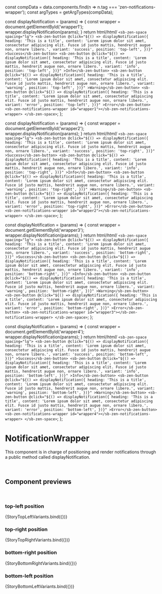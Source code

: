 
const compData = data.components.find(n => n.tag === 'zen-notifications-wrapper');
const argTypes = getArgTypes(compData);

<Meta title="Notifications/Notification Wrapper" component="zen-notifications-wrapper" argTypes={argTypes} />

  const displayNotification = (params) => {
    const wrapper = document.getElementById('wrapper1');
    wrapper.displayNotification(params);
  }
  return html/*html*/ `
    <sb-zen-space spacing="lg">
      <sb-zen-button
        @click="${() =>
          displayNotification({
            heading: 'This is a title',
            content: 'Lorem ipsum dolor sit amet, consectetur adipiscing elit. Fusce id justo mattis, hendrerit augue non, ornare libero.',
            variant: 'success',
            position: 'top-left',
          })}"
      >Success</sb-zen-button>
      <sb-zen-button
        @click="${() =>
          displayNotification({
            heading: 'This is a title',
            content: 'Lorem ipsum dolor sit amet, consectetur adipiscing elit. Fusce id justo mattis, hendrerit augue non, ornare libero.',
            variant: 'info',
            position: 'top-left',
          })}"
      >Info</sb-zen-button>
      <sb-zen-button
        @click="${() =>
          displayNotification({
            heading: 'This is a title',
            content: 'Lorem ipsum dolor sit amet, consectetur adipiscing elit. Fusce id justo mattis, hendrerit augue non, ornare libero.',
            variant: 'warning',
            position: 'top-left',
          })}"
      >Warning</sb-zen-button>
      <sb-zen-button
        @click="${() =>
          displayNotification({
            heading: 'This is a title',
            content: 'Lorem ipsum dolor sit amet, consectetur adipiscing elit. Fusce id justo mattis, hendrerit augue non, ornare libero.',
            variant: 'error',
            position: 'top-left',
          })}"
      >Error</sb-zen-button>
      <sb-zen-notifications-wrapper id="wrapper1"></sb-zen-notifications-wrapper>
    </sb-zen-space>
  `;
};

  const displayNotification = (params) => {
    const wrapper = document.getElementById('wrapper2');
    wrapper.displayNotification(params);
  }
  return html/*html*/ `
    <sb-zen-space spacing="lg">
      <sb-zen-button
        @click="${() =>
          displayNotification({
            heading: 'This is a title',
            content: 'Lorem ipsum dolor sit amet, consectetur adipiscing elit. Fusce id justo mattis, hendrerit augue non, ornare libero.',
            variant: 'success',
            position: 'top-right',
          })}"
      >Success</sb-zen-button>
      <sb-zen-button
        @click="${() =>
          displayNotification({
            heading: 'This is a title',
            content: 'Lorem ipsum dolor sit amet, consectetur adipiscing elit. Fusce id justo mattis, hendrerit augue non, ornare libero.',
            variant: 'info',
            position: 'top-right',
          })}"
      >Info</sb-zen-button>
      <sb-zen-button
        @click="${() =>
          displayNotification({
            heading: 'This is a title',
            content: 'Lorem ipsum dolor sit amet, consectetur adipiscing elit. Fusce id justo mattis, hendrerit augue non, ornare libero.',
            variant: 'warning',
            position: 'top-right',
          })}"
      >Warning</sb-zen-button>
      <sb-zen-button
        @click="${() =>
          displayNotification({
            heading: 'This is a title',
            content: 'Lorem ipsum dolor sit amet, consectetur adipiscing elit. Fusce id justo mattis, hendrerit augue non, ornare libero.',
            variant: 'error',
            position: 'top-right',
          })}"
      >Error</sb-zen-button>
      <sb-zen-notifications-wrapper id="wrapper2"></sb-zen-notifications-wrapper>
    </sb-zen-space>
  `;
};

  const displayNotification = (params) => {
    const wrapper = document.getElementById('wrapper3');
    wrapper.displayNotification(params);
  }
  return html/*html*/ `
    <sb-zen-space spacing="lg">
      <sb-zen-button
        @click="${() =>
          displayNotification({
            heading: 'This is a title',
            content: 'Lorem ipsum dolor sit amet, consectetur adipiscing elit. Fusce id justo mattis, hendrerit augue non, ornare libero.',
            variant: 'success',
            position: 'bottom-right',
          })}"
      >Success</sb-zen-button>
      <sb-zen-button
        @click="${() =>
          displayNotification({
            heading: 'This is a title',
            content: 'Lorem ipsum dolor sit amet, consectetur adipiscing elit. Fusce id justo mattis, hendrerit augue non, ornare libero.',
            variant: 'info',
            position: 'bottom-right',
          })}"
      >Info</sb-zen-button>
      <sb-zen-button
        @click="${() =>
          displayNotification({
            heading: 'This is a title',
            content: 'Lorem ipsum dolor sit amet, consectetur adipiscing elit. Fusce id justo mattis, hendrerit augue non, ornare libero.',
            variant: 'warning',
            position: 'bottom-right',
          })}"
      >Warning</sb-zen-button>
      <sb-zen-button
        @click="${() =>
          displayNotification({
            heading: 'This is a title',
            content: 'Lorem ipsum dolor sit amet, consectetur adipiscing elit. Fusce id justo mattis, hendrerit augue non, ornare libero.',
            variant: 'error',
            position: 'bottom-right',
          })}"
      >Error</sb-zen-button>
      <sb-zen-notifications-wrapper id="wrapper3"></sb-zen-notifications-wrapper>
    </sb-zen-space>
  `;
};

  const displayNotification = (params) => {
    const wrapper = document.getElementById('wrapper4');
    wrapper.displayNotification(params);
  }
  return html/*html*/ `
    <sb-zen-space spacing="lg">
      <sb-zen-button
        @click="${() =>
          displayNotification({
            heading: 'This is a title',
            content: 'Lorem ipsum dolor sit amet, consectetur adipiscing elit. Fusce id justo mattis, hendrerit augue non, ornare libero.',
            variant: 'success',
            position: 'bottom-left',
          })}"
      >Success</sb-zen-button>
      <sb-zen-button
        @click="${() =>
          displayNotification({
            heading: 'This is a title',
            content: 'Lorem ipsum dolor sit amet, consectetur adipiscing elit. Fusce id justo mattis, hendrerit augue non, ornare libero.',
            variant: 'info',
            position: 'bottom-left',
          })}"
      >Info</sb-zen-button>
      <sb-zen-button
        @click="${() =>
          displayNotification({
            heading: 'This is a title',
            content: 'Lorem ipsum dolor sit amet, consectetur adipiscing elit. Fusce id justo mattis, hendrerit augue non, ornare libero.',
            variant: 'warning',
            position: 'bottom-left',
          })}"
      >Warning</sb-zen-button>
      <sb-zen-button
        @click="${() =>
          displayNotification({
            heading: 'This is a title',
            content: 'Lorem ipsum dolor sit amet, consectetur adipiscing elit. Fusce id justo mattis, hendrerit augue non, ornare libero.',
            variant: 'error',
            position: 'bottom-left',
          })}"
      >Error</sb-zen-button>
      <sb-zen-notifications-wrapper id="wrapper4"></sb-zen-notifications-wrapper>
    </sb-zen-space>
  `;
};

# NotificationWrapper

This component is in charge of positioning and render notifications through a public method called displayNotification.

<br />

## Component previews

<br />

### top-left position

<Canvas>
  <Story name="StoryTopLeftVariants">{StoryTopLeftVariants.bind({})}</Story>
</Canvas>

### top-right position

<Canvas>
  <Story name="StoryTopRightVariants">{StoryTopRightVariants.bind({})}</Story>
</Canvas>

### bottom-right position

<Canvas>
  <Story name="StoryBottomRightVariants">{StoryBottomRightVariants.bind({})}</Story>
</Canvas>

### bottom-left position

<Canvas>
  <Story name="StoryBottomLeftVariants">{StoryBottomLeftVariants.bind({})}</Story>
</Canvas>